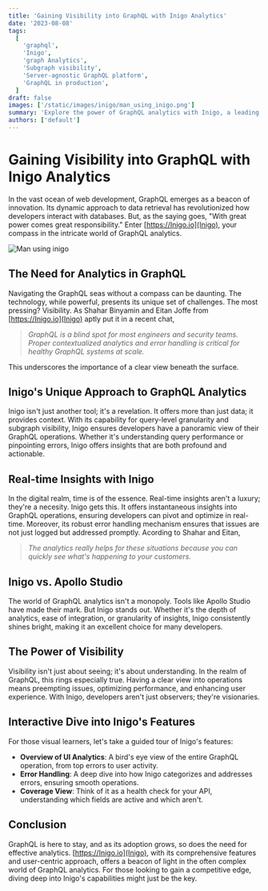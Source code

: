 ```yaml
---
title: 'Gaining Visibility into GraphQL with Inigo Analytics'
date: '2023-08-08'
tags:
  [
    'graphql',
    'Inigo',
    'graph Analytics',
    'Subgraph visibility',
    'Server-agnostic GraphQL platform',
    'GraphQL in production',
  ]
draft: false
images: ['/static/images/inigo/man_using_inigo.png']
summary: 'Explore the power of GraphQL analytics with Inigo, a leading tool providing query-level granularity and real-time insights.'
authors: ['default']
---
```


# Gaining Visibility into GraphQL with Inigo Analytics

In the vast ocean of web development, GraphQL emerges as a beacon of innovation. Its dynamic approach to data retrieval has revolutionized how developers interact with databases. But, as the saying goes, "With great power comes great responsibility." Enter [https://Inigo.io](Inigo), your compass in the intricate world of GraphQL analytics.

![Man using inigo](/static/images/inigo/man_using_inigo.png)

## The Need for Analytics in GraphQL

Navigating the GraphQL seas without a compass can be daunting. The technology, while powerful, presents its unique set of challenges. The most pressing? Visibility. As Shahar Binyamin and Eitan Joffe from [https://Inigo.io](Inigo) aptly put it in a recent chat,

> _GraphQL is a blind spot for most engineers and security teams. Proper contextualized analytics and error handling is critical for healthy GraphQL systems at scale._

This underscores the importance of a clear view beneath the surface.

## Inigo's Unique Approach to GraphQL Analytics

Inigo isn't just another tool; it's a revelation. It offers more than just data; it provides context. With its capability for query-level granularity and subgraph visibility, Inigo ensures developers have a panoramic view of their GraphQL operations. Whether it's understanding query performance or pinpointing errors, Inigo offers insights that are both profound and actionable.

## Real-time Insights with Inigo

In the digital realm, time is of the essence. Real-time insights aren't a luxury; they're a necesity. Inigo gets this. It offers instantaneous insights into GraphQL operations, ensuring developers can pivot and optimize in real-time. Moreover, its robust error handling mechanism ensures that issues are not just logged but addressed promptly. Acording to Shahar and Eitan,

> _The analytics really helps for these situations because you can quickly see what's happening to your customers._

## Inigo vs. Apollo Studio

The world of GraphQL analytics isn't a monopoly. Tools like Apollo Studio have made their mark. But Inigo stands out. Whether it's the depth of analytics, ease of integration, or granularity of insights, Inigo consistently shines bright, making it an excellent choice for many developers.

## The Power of Visibility

Visibility isn't just about seeing; it's about understanding. In the realm of GraphQL, this rings especially true. Having a clear view into operations means preempting issues, optimizing performance, and enhancing user experience. With Inigo, developers aren't just observers; they're visionaries.

## Interactive Dive into Inigo's Features

For those visual learners, let's take a guided tour of Inigo's features:

- **Overview of UI Analytics**: A bird's eye view of the entire GraphQL operation, from top errors to user activity.
- **Error Handling**: A deep dive into how Inigo categorizes and addresses errors, ensuring smooth operations.
- **Coverage View**: Think of it as a health check for your API, understanding which fields are active and which aren't.

## Conclusion

GraphQL is here to stay, and as its adoption grows, so does the need for effective analytics. [https://Inigo.io](Inigo), with its comprehensive features and user-centric approach, offers a beacon of light in the often complex world of GraphQL analytics. For those looking to gain a competitive edge, diving deep into Inigo's capabilities might just be the key.

<BlogNewsletterForm title="Get twice as much done with a fifth of the code." />

